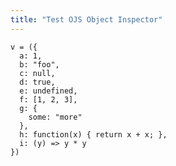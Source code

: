 ```yaml
---
title: "Test OJS Object Inspector"
---
```


```ojs
v = ({
  a: 1,
  b: "foo",
  c: null,
  d: true,
  e: undefined,
  f: [1, 2, 3],
  g: {
    some: "more"
  },
  h: function(x) { return x + x; },
  i: (y) => y * y
})
```

